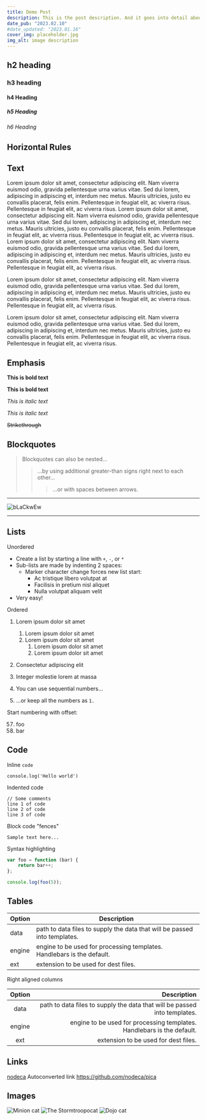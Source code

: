 ```yaml
---
title: Demo Post
description: This is the post description. And it goes into detail about stuff and stuff and moreeeeeeeee stuff.
date_pub: "2023.02.10"
#date_updated: "2023.01.16"
cover_img: placeholder.jpg
img_alt: image description
---
```


## h2 heading

### h3 heading

#### h4 Heading

##### h5 Heading

###### h6 Heading

## Horizontal Rules

## Text

Lorem ipsum dolor sit amet, consectetur adipiscing elit. Nam viverra euismod odio, gravida pellentesque urna varius vitae. Sed dui lorem, adipiscing in adipiscing et, interdum nec metus. Mauris ultricies, justo eu convallis placerat, felis enim. Pellentesque in feugiat elit, ac viverra risus. Pellentesque in feugiat elit, ac viverra risus.
Lorem ipsum dolor sit amet, consectetur adipiscing elit. Nam viverra euismod odio, gravida pellentesque urna varius vitae. Sed dui lorem, adipiscing in adipiscing et, interdum nec metus. Mauris ultricies, justo eu convallis placerat, felis enim. Pellentesque in feugiat elit, ac viverra risus. Pellentesque in feugiat elit, ac viverra risus.
Lorem ipsum dolor sit amet, consectetur adipiscing elit. Nam viverra euismod odio, gravida pellentesque urna varius vitae. Sed dui lorem, adipiscing in adipiscing et, interdum nec metus. Mauris ultricies, justo eu convallis placerat, felis enim. Pellentesque in feugiat elit, ac viverra risus. Pellentesque in feugiat elit, ac viverra risus.

Lorem ipsum dolor sit amet, consectetur adipiscing elit. Nam viverra euismod odio, gravida pellentesque urna varius vitae. Sed dui lorem, adipiscing in adipiscing et, interdum nec metus. Mauris ultricies, justo eu convallis placerat, felis enim. Pellentesque in feugiat elit, ac viverra risus. Pellentesque in feugiat elit, ac viverra risus.

Lorem ipsum dolor sit amet, consectetur adipiscing elit. Nam viverra euismod odio, gravida pellentesque urna varius vitae. Sed dui lorem, adipiscing in adipiscing et, interdum nec metus. Mauris ultricies, justo eu convallis placerat, felis enim. Pellentesque in feugiat elit, ac viverra risus. Pellentesque in feugiat elit, ac viverra risus.

## Emphasis

**This is bold text**

**This is bold text**

_This is italic text_

_This is italic text_

~~Strikethrough~~

## Blockquotes

> Blockquotes can also be nested...
>
> > ...by using additional greater-than signs right next to each other...
> >
> > > ...or with spaces between arrows.

---

![bLaCkwEw](https://avatars.githubusercontent.com/u/35146970 "bLaCkwEw")

---

## Lists

Unordered

- Create a list by starting a line with `+`, `-`, or `*`
- Sub-lists are made by indenting 2 spaces:
  - Marker character change forces new list start:
    - Ac tristique libero volutpat at
    * Facilisis in pretium nisl aliquet
    - Nulla volutpat aliquam velit
- Very easy!

Ordered

1. Lorem ipsum dolor sit amet
   1. Lorem ipsum dolor sit amet
   1. Lorem ipsum dolor sit amet
      1. Lorem ipsum dolor sit amet
      1. Lorem ipsum dolor sit amet
1. Consectetur adipiscing elit
1. Integer molestie lorem at massa

1. You can use sequential numbers...
1. ...or keep all the numbers as `1.`

Start numbering with offset:

57. foo
58. bar

## Code

Inline `code`

`console.log('Hello world')`

Indented code

    // Some comments
    line 1 of code
    line 2 of code
    line 3 of code

Block code "fences"

```
Sample text here...
```

Syntax highlighting

```js
var foo = function (bar) {
	return bar++;
};

console.log(foo(5));
```

## Tables

| Option | Description                                                               |
| ------ | ------------------------------------------------------------------------- |
| data   | path to data files to supply the data that will be passed into templates. |
| engine | engine to be used for processing templates. Handlebars is the default.    |
| ext    | extension to be used for dest files.                                      |

Right aligned columns

| Option |                                                               Description |
| :----: | ------------------------------------------------------------------------: |
|  data  | path to data files to supply the data that will be passed into templates. |
| engine |    engine to be used for processing templates. Handlebars is the default. |
|  ext   |                                      extension to be used for dest files. |

## Links

[nodeca](https://dev.nodeca.com)
Autoconverted link https://github.com/nodeca/pica

## Images

![Minion cat](https://octodex.github.com/images/minion.png "Minion cat")
![The Stormtroopocat](https://octodex.github.com/images/stormtroopocat.jpg "The Stormtroopocat")
![Dojo cat](https://octodex.github.com/images/dojocat.jpg "Dojo cat")
